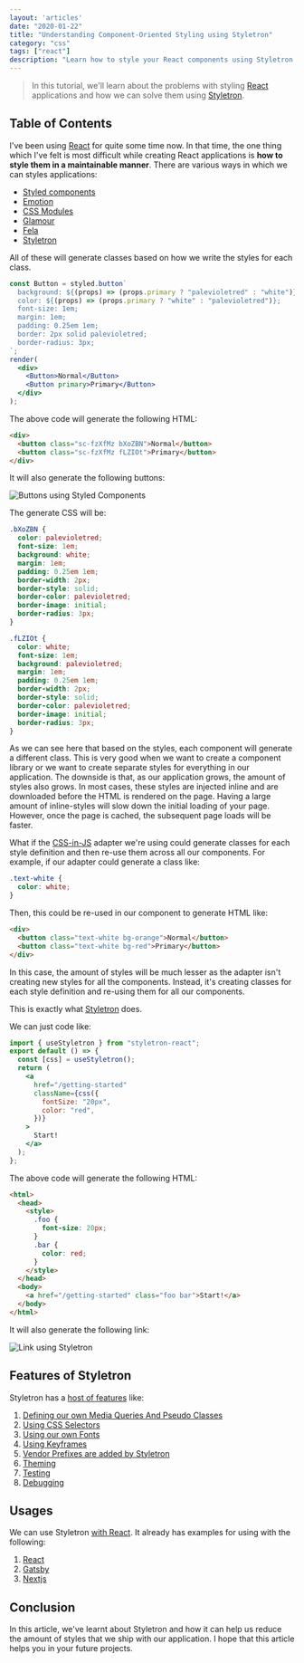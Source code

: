 ```yaml
---
layout: 'articles'
date: "2020-01-22"
title: "Understanding Component-Oriented Styling using Styletron"
category: "css"
tags: ["react"]
description: "Learn how to style your React components using Styletron."
---
```


> In this tutorial, we'll learn about the problems with styling [React](https://reactjs.org/) applications and how we can solve them using [Styletron](https://www.styletron.org/).

## Table of Contents

I've been using [React](https://reactjs.org/) for quite some time now. In that time, the one thing which I've felt is most difficult while creating React applications is **how to style them in a maintainable manner**. There are various ways in which we can styles applications:

- [Styled components](https://styled-components.com/)
- [Emotion](https://emotion.sh/docs/introduction)
- [CSS Modules](https://github.com/css-modules/css-modules)
- [Glamour](https://github.com/threepointone/glamor)
- [Fela](http://fela.js.org/)
- [Styletron](https://github.com/styletron/styletron)

All of these will generate classes based on how we write the styles for each class.

```jsx
const Button = styled.button`
  background: ${(props) => (props.primary ? "palevioletred" : "white")};
  color: ${(props) => (props.primary ? "white" : "palevioletred")};
  font-size: 1em;
  margin: 1em;
  padding: 0.25em 1em;
  border: 2px solid palevioletred;
  border-radius: 3px;
`;
render(
  <div>
    <Button>Normal</Button>
    <Button primary>Primary</Button>
  </div>
);
```

The above code will generate the following HTML:

```html
<div>
  <button class="sc-fzXfMz bXoZBN">Normal</button>
  <button class="sc-fzXfMz fLZIOt">Primary</button>
</div>
```

It will also generate the following buttons:

![Buttons using Styled Components](/images/content/understanding-component-oriented-styling-using-styletron/1.png)

The generate CSS will be:

```css
.bXoZBN {
  color: palevioletred;
  font-size: 1em;
  background: white;
  margin: 1em;
  padding: 0.25em 1em;
  border-width: 2px;
  border-style: solid;
  border-color: palevioletred;
  border-image: initial;
  border-radius: 3px;
}

.fLZIOt {
  color: white;
  font-size: 1em;
  background: palevioletred;
  margin: 1em;
  padding: 0.25em 1em;
  border-width: 2px;
  border-style: solid;
  border-color: palevioletred;
  border-image: initial;
  border-radius: 3px;
}
```

As we can see here that based on the styles, each component will generate a different class. This is very good when we want to create a component library or we want to create separate styles for everything in our application. The downside is that, as our application grows, the amount of styles also grows. In most cases, these styles are injected inline and are downloaded before the HTML is rendered on the page. Having a large amount of inline-styles will slow down the initial loading of your page. However, once the page is cached, the subsequent page loads will be faster.

What if the [CSS-in-JS](https://cssinjs.org/) adapter we're using could generate classes for each style definition and then re-use them across all our components. For example, if our adapter could generate a class like:

```css
.text-white {
  color: white;
}
```

Then, this could be re-used in our component to generate HTML like:

```html
<div>
  <button class="text-white bg-orange">Normal</button>
  <button class="text-white bg-red">Primary</button>
</div>
```

In this case, the amount of styles will be much lesser as the adapter isn't creating new styles for all the components. Instead, it's creating classes for each style definition and re-using them for all our components.

This is exactly what [Styletron](https://www.styletron.org/) does.

We can just code like:

```jsx
import { useStyletron } from "styletron-react";
export default () => {
  const [css] = useStyletron();
  return (
    <a
      href="/getting-started"
      className={css({
        fontSize: "20px",
        color: "red",
      })}
    >
      Start!
    </a>
  );
};
```

The above code will generate the following HTML:

```html
<html>
  <head>
    <style>
      .foo {
        font-size: 20px;
      }
      .bar {
        color: red;
      }
    </style>
  </head>
  <body>
    <a href="/getting-started" class="foo bar">Start!</a>
  </body>
</html>
```

It will also generate the following link:

![Link using Styletron](/images/content/understanding-component-oriented-styling-using-styletron/2.png)

## Features of Styletron

Styletron has a [host of features](https://www.styletron.org/concepts) like:

1. [Defining our own Media Queries And Pseudo Classes](https://www.styletron.org/concepts/#media-queries-and-pseudo-classes)
2. [Using CSS Selectors](https://www.styletron.org/concepts/#selectors)
3. [Using our own Fonts](https://www.styletron.org/concepts/#fonts)
4. [Using Keyframes](https://www.styletron.org/concepts/#keyframes)
5. [Vendor Prefixes are added by Styletron](https://www.styletron.org/concepts/#vendor-prefixes)
6. [Theming](https://www.styletron.org/react/#themes)
7. [Testing](https://www.styletron.org/react/#testing)
8. [Debugging](https://www.styletron.org/react/#debugging)

## Usages

We can use Styletron [with React](https://www.styletron.org/react/). It already has examples for using with the following:

1. [React](https://www.styletron.org/#with-react)
2. [Gatsby](https://www.styletron.org/#with-gatsby)
3. [Nextjs](https://www.styletron.org/#with-nextjs)

## Conclusion

In this article, we've learnt about Styletron and how it can help us reduce the amount of styles that we ship with our application. I hope that this article helps you in your future projects.
